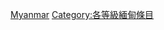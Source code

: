{{Emptycat}}
{{Articles by Quality|project=東南亞|task_force=yes|parent=東南亞|tf_link=緬甸任務組|topic=緬甸|format=toc}}

[[Category:列表级东南亚条目|Myanmar]]
[[Category:各等級緬甸條目‎|Category:各等級緬甸條目‎]]